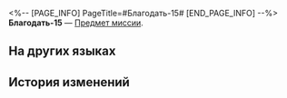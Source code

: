 <%-- [PAGE_INFO]
PageTitle=#Благодать-15#
[END_PAGE_INFO] --%>
{{Предмет Инфобокс
|id          = 140234
|Изображение = Предмет Благодать-15.png
|Тип         = Предмет миссии
|Инвентарь   = Миссии
|Редкость    = 3
|Эффект      = 
|Описание    = Флагманские нефритовые счёты бежевого цвета нового поколения из деликатного материала.
}}
{{Описание|''«"Не живи прошлым - выбирай новые счёты". Ха! А как же угнаться за их новыми моделями?»''}}
'''Благодать-15''' — [[Предмет миссии]].

==На других языках==
{{На других языках
|en   = Auspicious XV
|zhs  = 瑞兆15
|zht  = 瑞兆15
|ja   = 瑞兆15
|ko   = 서조15
|es   = Auspicioso XV
|fr   = Bons auspices XV
|ru   = Благодать-15
|th   = Auspicious 15
|vi   = Điềm Lành 15
|de   = Auspicious XV
|id   = Auspicious XV
|pt   = Auspicioso XV
}}

==История изменений==
{{История изменений|3.5}}